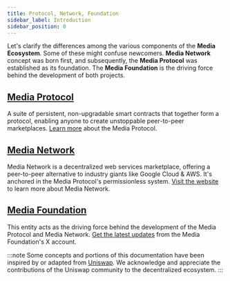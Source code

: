 ```yaml
---
title: Protocol, Network, Foundation
sidebar_label: Introduction
sidebar_position: 0
---
```


Let's clarify the differences among the various components of the **Media Ecosystem**. Some of these might confuse newcomers. **Media Network** concept was born first, and subsequently, the **Media Protocol** was established as its foundation. The **Media Foundation** is the driving force behind the development of both projects.


## [Media Protocol](./overview)

A suite of persistent, non-upgradable smart contracts that together form a protocol, enabling anyone to create unstoppable peer-to-peer marketplaces. [Learn more](./overview) about the Media Protocol.

## [Media Network](https://www.media.network)

Media Network is a decentralized web services marketplace, offering a peer-to-peer alternative to industry giants like Google Cloud & AWS. It's anchored in the Media Protocol's permissionless system. [Visit the website](https://www.media.network) to learn more about Media Network.

## [Media Foundation](https://www.media.foundation/)

This entity acts as the driving force behind the development of the Media Protocol and Media Network. [Get the latest updates](https://www.media.foundation/) from the Media Foundation's X account.


:::note
Some concepts and portions of this documentation have been inspired by or adapted from [Uniswap](https://uniswap.org/). We acknowledge and appreciate the contributions of the Uniswap community to the decentralized ecosystem.
:::
